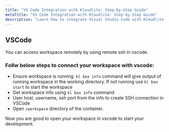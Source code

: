```yaml
---
title: "VS Code Integration with Kloudlite: Step-by-Step Guide"
metaTitle: "VS Code Integration with Kloudlite: Step-by-Step Guide"
description: "Learn how to integrate Visual Studio Code with Kloudlite environments. This guide provides detailed steps to connect VS Code to your development containers, ensuring an optimized coding and debugging workflow."
---
```



## VSCode
You can access workspace remotely by using remote ssh in vscode.

### Follw below steps to connect your workspace with vscode:

- Ensure workspace is running.
`kl box info` command will give output of running workspace in the working directory.
If not running use `kl box start` to start the workspace
- Get workspace info using `kl box info` command
- User host, username, ssh port from the info to create SSH connection in VSCode
- Open `/workspace` directory of the container.

Now you are good to open your workspace in vscode to start your development.

<VideoPlayer src="/docs/ide-integrations/vscode.mp4"/>


